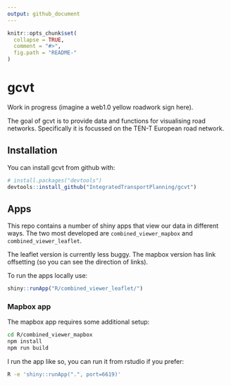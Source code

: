 ```yaml
---
output: github_document
---
```


<!-- README.md is generated from README.Rmd. Please edit that file -->
<!-- Generate with R -e 'rmarkdown::render("README.Rmd")' -->

```r
knitr::opts_chunk$set(
  collapse = TRUE,
  comment = "#>",
  fig.path = "README-"
)
```

# gcvt

Work in progress (imagine a web1.0 yellow roadwork sign here).

The goal of gcvt is to provide data and functions for visualising
    road networks. Specifically it is focussed on the TEN-T European
    road network.

## Installation

You can install gcvt from github with:

```r
# install.packages("devtools")
devtools::install_github("IntegratedTransportPlanning/gcvt")
```

## Apps

This repo contains a number of shiny apps that view our data in different ways. The two most developed are `combined_viewer_mapbox` and `combined_viewer_leaflet`.

The leaflet version is currently less buggy. The mapbox version has link offsetting (so you can see the direction of links).

To run the apps locally use:

```r
shiny::runApp("R/combined_viewer_leaflet/")
```

### Mapbox app

The mapbox app requires some additional setup:

```sh
cd R/combined_viewer_mapbox
npm install
npm run build
```

I run the app like so, you can run it from rstudio if you prefer:

```sh
R -e 'shiny::runApp(".", port=6619)'
```
